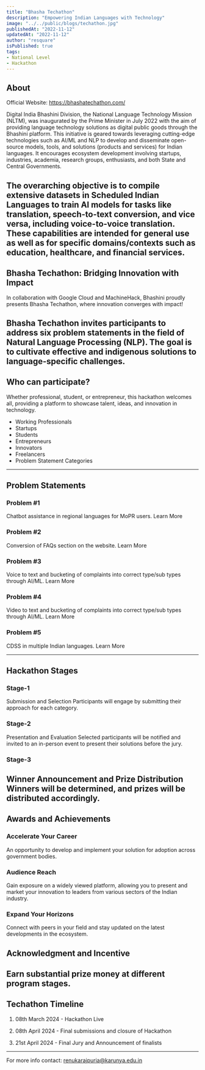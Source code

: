```yaml
---
title: "Bhasha Techathon"
description: "Empowering Indian Languages with Technology"
image: "../../public/blogs/techathon.jpg"
publishedAt: "2022-11-12"
updatedAt: "2022-11-12"
author: "resquare"
isPublished: true
tags:
- National Level
- Hackathon
---
```


## About

Official Website: https://bhashatechathon.com/

Digital India Bhashini Division, the National Language Technology Mission (NLTM), was inaugurated by the Prime Minister in July 2022 with the aim of providing language technology solutions as digital public goods through the Bhashini platform. This initiative is geared towards leveraging cutting-edge technologies such as AI/ML and NLP to develop and disseminate open-source models, tools, and solutions (products and services) for Indian languages. It encourages ecosystem development involving startups, industries, academia, research groups, enthusiasts, and both State and Central Governments.

The overarching objective is to compile extensive datasets in Scheduled Indian Languages to train AI models for tasks like translation, speech-to-text conversion, and vice versa, including voice-to-voice translation. These capabilities are intended for general use as well as for specific domains/contexts such as education, healthcare, and financial services.
---
## Bhasha Techathon: Bridging Innovation with Impact
In collaboration with Google Cloud and MachineHack, Bhashini proudly presents Bhasha Techathon, where innovation converges with impact!

Bhasha Techathon invites participants to address six problem statements in the field of Natural Language Processing (NLP). The goal is to cultivate effective and indigenous solutions to language-specific challenges.
---
## Who can participate?
Whether professional, student, or entrepreneur, this hackathon welcomes all, providing a platform to showcase talent, ideas, and innovation in technology.

- Working Professionals
- Startups
- Students
- Entrepreneurs
- Innovators
- Freelancers
- Problem Statement Categories
 ---
## Problem Statements
### Problem #1
Chatbot assistance in regional languages for MoPR users. Learn More

### Problem #2
Conversion of FAQs section on the website. Learn More


### Problem #3
Voice to text and bucketing of complaints into correct type/sub types through AI/ML. Learn More


### Problem #4
Video to text and bucketing of complaints into correct type/sub types through AI/ML. Learn More


### Problem #5
CDSS in multiple Indian languages. Learn More

---

## Hackathon Stages
### Stage-1
Submission and
Selection
Participants will engage by submitting their approach for each category.

### Stage-2
Presentation and Evaluation
Selected participants will be notified and invited to an in-person event to present their solutions before the jury.

### Stage-3
Winner Announcement and Prize Distribution
Winners will be determined, and prizes will be distributed accordingly.
---
## Awards and Achievements


### Accelerate Your Career

An opportunity to develop and implement your solution for adoption across government bodies.

### Audience Reach
Gain exposure on a widely viewed platform, allowing you to present and market your innovation to leaders from various sectors of the Indian industry.

### Expand Your Horizons

Connect with peers in your field and stay updated on the latest developments in the ecosystem.

## Acknowledgment and Incentive

Earn substantial prize money at different program stages.
---
## Techathon Timeline

1. 08th March 2024 - Hackathon Live

2. 08th April 2024 - Final submissions and closure of Hackathon

3. 21st April 2024 - Final Jury and Announcement of finalists
---
For more info contact: renukarajpuria@karunya.edu.in
